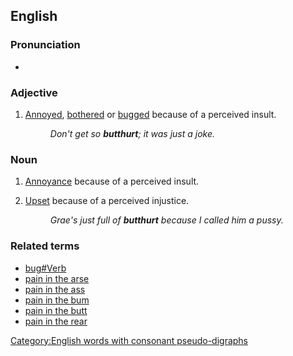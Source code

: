 ==English==

===Pronunciation===
* {{IPA|/ˈbʌtʔhɚt/}}{{rfp|Pronunciation given can't be right.}}

===Adjective===
{{en-adj}}

# {{slang}} [[annoyed|Annoyed]], [[bothered]] or [[bugged]] because of a perceived insult.
#: ''Don't get so '''butthurt'''; it was just a joke.''

===Noun===
{{en-noun|-}}

# {{slang}} [[annoyance|Annoyance]] because of a perceived insult.
# {{slang}} [[upset|Upset]] because of a perceived injustice.
#: ''Grae's just full of '''butthurt''' because I called him a pussy.''

===Related terms===
*[[bug#Verb]]
*[[pain in the arse]]
*[[pain in the ass]]
*[[pain in the bum]]
*[[pain in the butt]]
*[[pain in the rear]]

[[Category:English words with consonant pseudo-digraphs]]